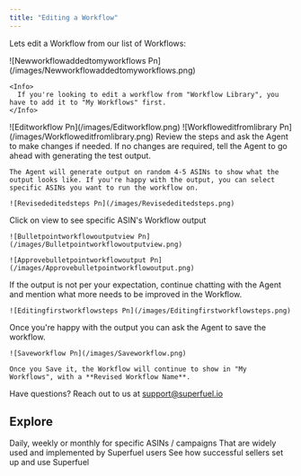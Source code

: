 ```yaml
---
title: "Editing a Workflow"
---
```


Lets edit a Workflow from our list of Workflows:

<Steps>
  <Step title="Navigate to My Workflows, and open any workflow you want to edit">
    ![Newworkflowaddedtomyworkflows Pn](/images/Newworkflowaddedtomyworkflows.png)

    <Info>
      If you're looking to edit a workflow from "Workflow Library", you have to add it to "My Workflows" first.
    </Info>
  </Step>
  <Step title='Click "Edit Workflow"'>
    ![Editworkflow Pn](/images/Editworkflow.png)
  </Step>
  <Step title="Tell the Agent the changes you want in the Workflow or Output">
    ![Workfloweditfromlibrary Pn](/images/Workfloweditfromlibrary.png)
  </Step>
  <Step title="Review the revised Steps proposed by the Agent">
    Review the steps and ask the Agent to make changes if needed. If no changes are required, tell the Agent to go ahead with generating the test output.

    The Agent will generate output on random 4-5 ASINs to show what the output looks like. If you're happy with the output, you can select specific ASINs you want to run the workflow on.

    ![Revisededitedsteps Pn](/images/Revisededitedsteps.png)
  </Step>
  <Step title="Review the test Output">
    Click on view to see specific ASIN's Workflow output

    ![Bulletpointworkflowoutputview Pn](/images/Bulletpointworkflowoutputview.png)

    ![Approvebulletpointworkflowoutput Pn](/images/Approvebulletpointworkflowoutput.png)
  </Step>
  <Step title="Continue refining the Workflow and Output">
    If the output is not per your expectation, continue chatting with the Agent and mention what more needs to be improved in the Workflow.

    ![Editingfirstworkflowsteps Pn](/images/Editingfirstworkflowsteps.png)
  </Step>
  <Step title="Save the Workflow">
    Once you're happy with the output you can ask the Agent to save the workflow.

    ![Saveworkflow Pn](/images/Saveworkflow.png)

    Once you Save it, the Workflow will continue to show in "My Workflows", with a **Revised Workflow Name**.
  </Step>
</Steps>

Have questions? Reach out to us at [support@superfuel.io](mailto:support@superfuel.io)

## Explore

<Columns cols={3}>
  <Card title="Scheduling a Workflow" icon="timer" href="https://docs.superfuel.io/features/scheduling-workflow">
    Daily, weekly or monthly for specific ASINs / campaigns
  </Card>
  <Card title="Popular use cases" icon="book" href="https://docs.superfuel.io/more-resources/popular-usecases">
    That are widely used and implemented by Superfuel users
  </Card>
  <Card title="Best Practices" icon="lightbulb" href="https://docs.superfuel.io/more-resources/success-stories">
    See how successful sellers set up and use Superfuel
  </Card>
</Columns>